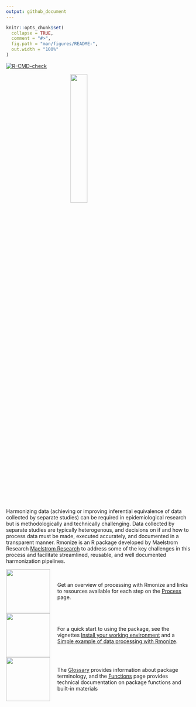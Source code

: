 ```yaml
---
output: github_document
---
```


<!-- README.md is generated from README.Rmd. Please edit that file -->

```r
knitr::opts_chunk$set(
  collapse = TRUE,
  comment = "#>",
  fig.path = "man/figures/README-",
  out.width = "100%"
)
```

<!-- badges: start -->
[![R-CMD-check](https://github.com/maelstrom-research/Rmonize/actions/workflows/R-CMD-check.yaml/badge.svg)](https://github.com/maelstrom-research/Rmonize/actions/workflows/R-CMD-check.yaml)
<!-- badges: end -->

<img src="man/figures/fig_logo.png" 
style="width: 30%; margin: 0 auto; display: flex; justify-content: left;">

Harmonizing data (achieving or improving inferential equivalence of data collected 
by separate studies) can be required in epidemiological research but is methodologically 
and technically challenging. Data collected by separate studies are typically 
heterogenous, and decisions on if and how to process data must be made, executed 
accurately, and documented in a transparent manner. Rmonize is an R package developed 
by Maelstrom Research 
<a href="https://www.maelstrom-research.org/" target="_blank">Maelstrom Research</a> 
to address some of the key challenges in this process and 
facilitate streamlined, reusable, and well documented harmonization pipelines.


<div style="display: flex; align-items: center;">
  <div style="flex: 0 0 auto; margin-right: 20px;">
  <img src="man/figures/fig_1.png" style="width: 120px;">
  </div>
  <div style="flex: 1;">
Get an overview of processing with Rmonize and links to resources available 
for each step on the 
[Process](process/index.html)
page.
  </div>
</div>

<div style="display: flex; align-items: center;">
  <div style="flex: 0 0 auto; margin-right: 20px;">
  <img src="man/figures/fig_2.png" style="width: 120px;">
  </div>
  <div style="flex: 1;">
For a quick start to using the package, see the vignettes 
[Install your working environment](articles/a-install-your-working-environment.html) and a 
[Simple example of data processing with Rmonize](articles/b-simple-example-of-data-processing-with-Rmonize.html).
  </div>
</div>

<div style="display: flex; align-items: center;">
  <div style="flex: 0 0 auto; margin-right: 20px;">
  <img src="man/figures/fig_3.png" style="width: 120px;">
  </div>
  <div style="flex: 1;">
The 
[Glossary](glossary/index.html) 
provides information about package terminology, and the [Functions](reference/index.html)
page provides technical documentation on package functions and built-in materials
  </div>
</div>
